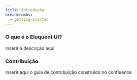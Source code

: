 ```yaml
---
title: Introdução
breadcrumbs:
  - getting-started
---
```


### O que é o Eloquent UI?
Inserir a descrição aqui

### Contribuição
Inserir aqui o guia de contribuição construído no confluence
